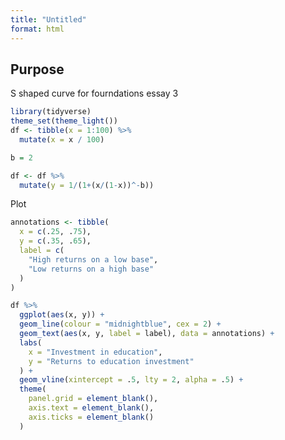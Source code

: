 ```yaml
---
title: "Untitled"
format: html
---
```


## Purpose

S shaped curve for fourndations essay 3

```r
library(tidyverse)
theme_set(theme_light())
df <- tibble(x = 1:100) %>% 
  mutate(x = x / 100)

b = 2

df <- df %>% 
  mutate(y = 1/(1+(x/(1-x))^-b))

```


Plot

```r
annotations <- tibble(
  x = c(.25, .75),
  y = c(.35, .65),
  label = c(
    "High returns on a low base",
    "Low returns on a high base"
  )
)

df %>%
  ggplot(aes(x, y)) +
  geom_line(colour = "midnightblue", cex = 2) +
  geom_text(aes(x, y, label = label), data = annotations) +
  labs(
    x = "Investment in education",
    y = "Returns to education investment"
  ) +
  geom_vline(xintercept = .5, lty = 2, alpha = .5) +
  theme(
    panel.grid = element_blank(),
    axis.text = element_blank(),
    axis.ticks = element_blank()
  ) 
```

